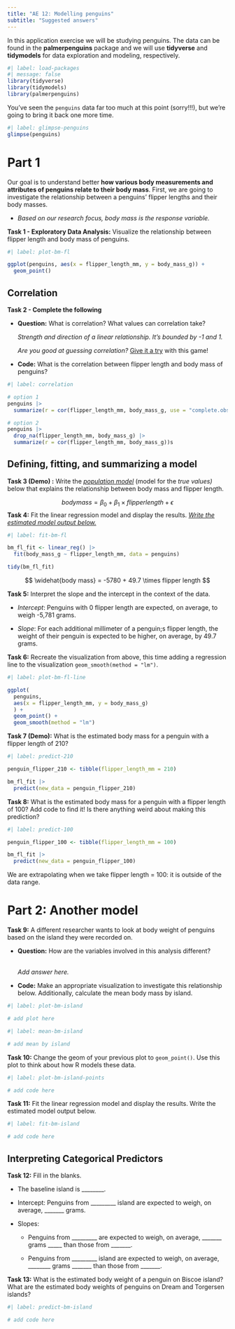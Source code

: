 ```yaml
---
title: "AE 12: Modelling penguins"
subtitle: "Suggested answers"
---
```


In this application exercise we will be studying penguins.
The data can be found in the **palmerpenguins** package and we will use **tidyverse** and **tidymodels** for data exploration and modeling, respectively.

```r
#| label: load-packages
#| message: false
library(tidyverse)
library(tidymodels)
library(palmerpenguins)
```

You've seen the `penguins` data far too much at this point (sorry!!!), but we're going to bring it back one more time.

```r
#| label: glimpse-penguins
glimpse(penguins)
```

# Part 1

Our goal is to understand better **how various body measurements and attributes of penguins relate to their body mass**.
First, we are going to investigate the relationship between a penguins' flipper lengths and their body masses.

-   *Based on our research focus, body mass is the response variable.*

**Task 1 - Exploratory Data Analysis:** Visualize the relationship between flipper length and body mass of penguins.

```r
#| label: plot-bm-fl

ggplot(penguins, aes(x = flipper_length_mm, y = body_mass_g)) +
  geom_point()
```

## Correlation

**Task 2 - Complete the following**

-   **Question:** What is correlation?
    What values can correlation take?

    *Strength and direction of a linear relationship. It's bounded by -1 and 1.*

    ::: callout-note
    *Are you good at guessing correlation?* [Give it a try](https://www.guessthecorrelation.com) with this game!
    :::

-   **Code:** What is the correlation between flipper length and body mass of penguins?

```r
#| label: correlation

# option 1
penguins |>
  summarize(r = cor(flipper_length_mm, body_mass_g, use = "complete.obs"))

# option 2
penguins |>
  drop_na(flipper_length_mm, body_mass_g) |>
  summarize(r = cor(flipper_length_mm, body_mass_g))s
```

## Defining, fitting, and summarizing a model

**Task 3 (Demo) :** Write the [*population model*]{.underline} (model for the *true values)* below that explains the relationship between body mass and flipper length.

$$
{body mass} = \beta_0 + \beta_1 \times flipper length + \epsilon
$$**Task 4:** Fit the linear regression model and display the results.
[*Write the estimated model output below.*]{.underline}

```r
#| label: fit-bm-fl

bm_fl_fit <- linear_reg() |>
  fit(body_mass_g ~ flipper_length_mm, data = penguins)

tidy(bm_fl_fit)
```

$$
\widehat{body mass} = -5780 + 49.7 \times flipper length 
$$

**Task 5:** Interpret the slope and the intercept in the context of the data.

-   *Intercept*: Penguins with 0 flipper length are expected, on average, to weigh -5,781 grams.

-   *Slope*: For each additional millimeter of a penguin;s flipper length, the weight of their penguin is expected to be higher, on average, by 49.7 grams.

**Task 6:** Recreate the visualization from above, this time adding a regression line to the visualization `geom_smooth(method = "lm")`.

```r
#| label: plot-bm-fl-line

ggplot(
  penguins,
  aes(x = flipper_length_mm, y = body_mass_g)
  ) +
  geom_point() +
  geom_smooth(method = "lm")
```

**Task 7 (Demo):** What is the estimated body mass for a penguin with a flipper length of 210?

```r
#| label: predict-210

penguin_flipper_210 <- tibble(flipper_length_mm = 210)

bm_fl_fit |>
  predict(new_data = penguin_flipper_210)
```

**Task 8:** What is the estimated body mass for a penguin with a flipper length of 100?
Add code to find it!
Is there anything weird about making this prediction?

```r
#| label: predict-100

penguin_flipper_100 <- tibble(flipper_length_mm = 100)

bm_fl_fit |>
  predict(new_data = penguin_flipper_100)
```

We are extrapolating when we take flipper length = 100: it is outside of the data range.

# Part 2: Another model

**Task 9:** A different researcher wants to look at body weight of penguins based on the island they were recorded on.

-   **Question:** How are the variables involved in this analysis different?\

    \
    *Add answer here.*

-   **Code:** Make an appropriate visualization to investigate this relationship below.
    Additionally, calculate the mean body mass by island.

```r
#| label: plot-bm-island

# add plot here
```

```r
#| label: mean-bm-island

# add mean by island
```

**Task 10:** Change the geom of your previous plot to `geom_point()`.
Use this plot to think about how R models these data.

```r
#| label: plot-bm-island-points

# add code here
```

**Task 11:** Fit the linear regression model and display the results.
Write the estimated model output below.

```r
#| label: fit-bm-island

# add code here
```

## Interpreting Categorical Predictors

**Task 12:** Fill in the blanks.

-   The baseline island is \_\_\_\_\_\_\_\_.

```{=html}
<!-- -->
```
-   Intercept: Penguins from \_\_\_\_\_\_\_\_\_ island are expected to weigh, on average, \_\_\_\_\_\_\_ grams.

-   Slopes:

    -   Penguins from \_\_\_\_\_\_\_\_\_ are expected to weigh, on average, \_\_\_\_\_\_\_ grams \_\_\_\_\_ than those from \_\_\_\_\_\_\_.

    -   Penguins from \_\_\_\_\_\_\_\_\_ island are expected to weigh, on average, \_\_\_\_\_\_\_\_ grams \_\_\_\_\_\_\_ than those from \_\_\_\_\_\_\_.

**Task 13:** What is the estimated body weight of a penguin on Biscoe island?
What are the estimated body weights of penguins on Dream and Torgersen islands?

```r
#| label: predict-bm-island

# add code here
```

